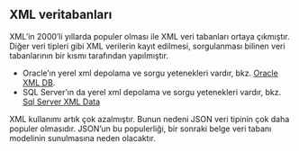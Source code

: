 ## XML veritabanları

XML'in 2000'li yıllarda populer olması ile XML veri tabanları ortaya çıkmıştır.
Diğer veri tipleri gibi XML verilerin kayıt edilmesi, sorgulanması bilinen veri tabanlarının bir kısmı tarafından yapılmıştır.

- Oracle'ın yerel xml depolama ve sorgu yetenekleri vardır, bkz. [Oracle XML DB](https://www.oracle.com/tr/database/technologies/appdev/xmldb.html).
- SQL Server'ın da yerel xml depolama ve sorgu yetenekleri vardır, bkz. [Sql Server XML Data](https://learn.microsoft.com/en-us/sql/relational-databases/xml/xml-data-sql-server?view=sql-server-ver16)


XML kullanımı artık çok azalmıştır.
Bunun nedeni JSON veri tipinin çok daha populer olmasıdır.
JSON'un bu populerliği, bir sonraki belge veri tabanı modelinin sunulmasına neden olacaktır.
